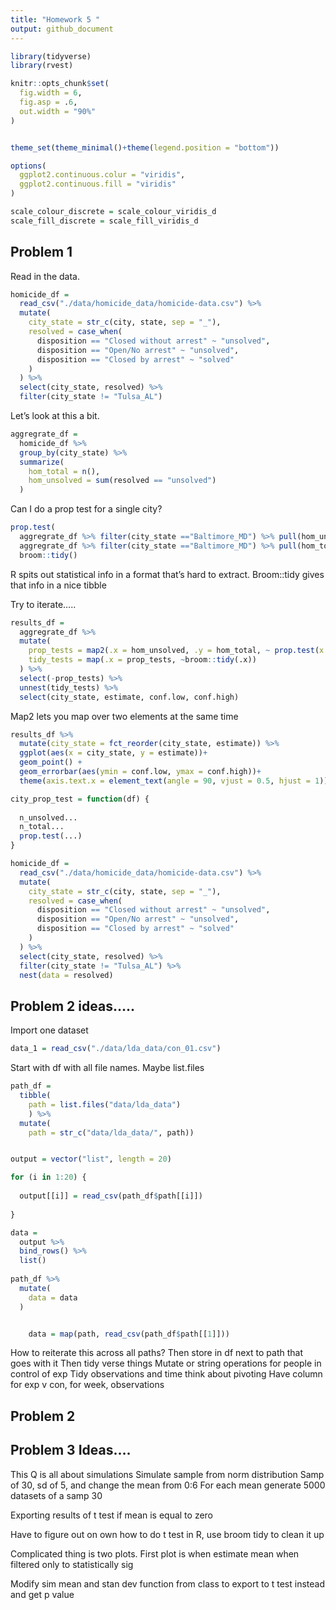 ```yaml
---
title: "Homework 5 "
output: github_document
---
```


```r
library(tidyverse)
library(rvest)

knitr::opts_chunk$set(
  fig.width = 6,
  fig.asp = .6,
  out.width = "90%"
)


theme_set(theme_minimal()+theme(legend.position = "bottom"))

options(
  ggplot2.continuous.colur = "viridis",
  ggplot2.continuous.fill = "viridis"
)

scale_colour_discrete = scale_colour_viridis_d
scale_fill_discrete = scale_fill_viridis_d

```

## Problem 1

Read in the data. 

```r
homicide_df = 
  read_csv("./data/homicide_data/homicide-data.csv") %>% 
  mutate(
    city_state = str_c(city, state, sep = "_"),
    resolved = case_when(
      disposition == "Closed without arrest" ~ "unsolved",
      disposition == "Open/No arrest" ~ "unsolved",
      disposition == "Closed by arrest" ~ "solved"
    )
  ) %>% 
  select(city_state, resolved) %>% 
  filter(city_state != "Tulsa_AL")

```

Let's look at this a bit. 

```r
aggregrate_df = 
  homicide_df %>% 
  group_by(city_state) %>% 
  summarize(
    hom_total = n(),
    hom_unsolved = sum(resolved == "unsolved")
  ) 
```


Can I do a prop test for a single city?

```r
prop.test(
  aggregrate_df %>% filter(city_state =="Baltimore_MD") %>% pull(hom_unsolved), 
  aggregrate_df %>% filter(city_state =="Baltimore_MD") %>% pull(hom_total)) %>% 
  broom::tidy()
```

R spits out statistical info in a format that's hard to extract. Broom::tidy gives that info in a nice tibble

Try to iterate.....

```r
results_df = 
  aggregrate_df %>% 
  mutate(
    prop_tests = map2(.x = hom_unsolved, .y = hom_total, ~ prop.test(x = .x, n = .y)),
    tidy_tests = map(.x = prop_tests, ~broom::tidy(.x))
  ) %>% 
  select(-prop_tests) %>% 
  unnest(tidy_tests) %>% 
  select(city_state, estimate, conf.low, conf.high)
```

Map2 lets you map over two elements at the same time 

```r
results_df %>% 
  mutate(city_state = fct_reorder(city_state, estimate)) %>% 
  ggplot(aes(x = city_state, y = estimate))+
  geom_point() +
  geom_errorbar(aes(ymin = conf.low, ymax = conf.high))+
  theme(axis.text.x = element_text(angle = 90, vjust = 0.5, hjust = 1))

```


```r
city_prop_test = function(df) {
  
  n_unsolved...
  n_total...
  prop.test(...)
}

homicide_df = 
  read_csv("./data/homicide_data/homicide-data.csv") %>% 
  mutate(
    city_state = str_c(city, state, sep = "_"),
    resolved = case_when(
      disposition == "Closed without arrest" ~ "unsolved",
      disposition == "Open/No arrest" ~ "unsolved",
      disposition == "Closed by arrest" ~ "solved"
    )
  ) %>% 
  select(city_state, resolved) %>% 
  filter(city_state != "Tulsa_AL") %>% 
  nest(data = resolved)


```


## Problem 2 ideas.....

Import one dataset

```r
data_1 = read_csv("./data/lda_data/con_01.csv")
```

Start with df with all file names. Maybe list.files


```r

path_df = 
  tibble(
    path = list.files("data/lda_data")
    ) %>% 
  mutate(
    path = str_c("data/lda_data/", path))


output = vector("list", length = 20)

for (i in 1:20) {
  
  output[[i]] = read_csv(path_df$path[[i]])
  
}

data = 
  output %>% 
  bind_rows() %>% 
  list()
  
path_df %>% 
  mutate(
    data = data
  )


    data = map(path, read_csv(path_df$path[[1]]))
```
How to reiterate this across all paths? 
Then store in df next to path that goes with it 
Then tidy verse things 
Mutate or string operations for people in control of exp
Tidy observations and time 
think about pivoting 
Have column for exp v con, for week, observations 

## Problem 2

## Problem 3 Ideas....

This Q is all about simulations
Simulate sample from norm distribution
Samp of 30, sd of 5, and change the mean from 0:6 
For each mean generate 5000 datasets of a samp 30 

Exporting results of t test if mean is equal to zero

Have to figure out on own how to do t test in R, use broom tidy to clean it up

Complicated thing is two plots. 
First plot is when estimate mean when filtered only to statistically sig

Modify sim mean and stan dev function from class to export to t test instead and get p value 
























